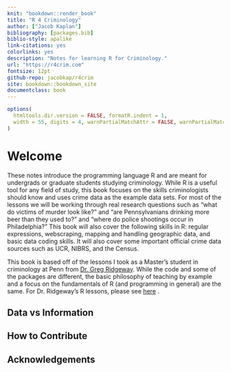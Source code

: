 ```yaml
--- 
knit: "bookdown::render_book"
title: "R 4 Criminology"
author: ["Jacob Kaplan"]
bibliography: [packages.bib]
biblio-style: apalike
link-citations: yes
colorlinks: yes
description: "Notes for learning R for Criminology."
url: "https://r4crim.com"
fontsize: 12pt
github-repo: jacobkap/r4crim
site: bookdown::bookdown_site
documentclass: book
---
```


```r
options(
  htmltools.dir.version = FALSE, formatR.indent = 1,
  width = 55, digits = 4, warnPartialMatchAttr = FALSE, warnPartialMatchDollar = FALSE
)
```

# Welcome {-}

These notes introduce the programming language R and are meant for undergrads or graduate students studying criminology. While R is a useful tool for any field of study, this book focuses on the skills criminologists should know and uses crime data as the example data sets. For most of the lessons we will be working through real research questions such as "what do victims of murder look like?" and "are Pennsylvanians drinking more beer than they used to?" and "where do police shootings occur in Philadelphia?" This book will also cover the following skills in R: regular expressions, webscraping, mapping and handling geographic data, and basic data coding skills. It will also cover some important official crime data sources such as UCR, NIBRS, and the Census.

This book is based off of the lessons I took as a Master's student in criminology at Penn from [Dr. Greg Ridgeway](https://crim.sas.upenn.edu/people/greg-ridgeway). While the code and some of the packages are different, the basic philosophy of teaching by example and a focus on the fundamentals of R (and programming in general) are the same. For Dr. Ridgeway's R lessons, please see [here](https://github.com/gregridgeway/R4crim) .

## Data vs Information {-}


## How to Contribute {-}

## Acknowledgements {-}
